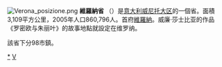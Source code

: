 {{Multiple issues|
{{Expand language|1=it|time=2022-02-10T03:05:32+00:00}}
{{Unreferenced|time=2022-02-10T03:05:32+00:00}}
}}
[[File:Verona_posizione.png|right]]
'''維羅納省''' （{{lang|it|Provincia di Verona}}）是[[意大利|意大利]][[威尼托大区|威尼托大区]]的一個省。面積3,109平方公里，2005年人口860,796人。首府[[維羅納|維羅納]]。威廉·莎士比亚的作品《罗密欧与朱丽叶》的故事地點就設定在维罗纳。

該省下分98市鎮。

{{Authority control}}
[[Category:維羅納省|*]]
[[Category:威尼托大區省份|V]]